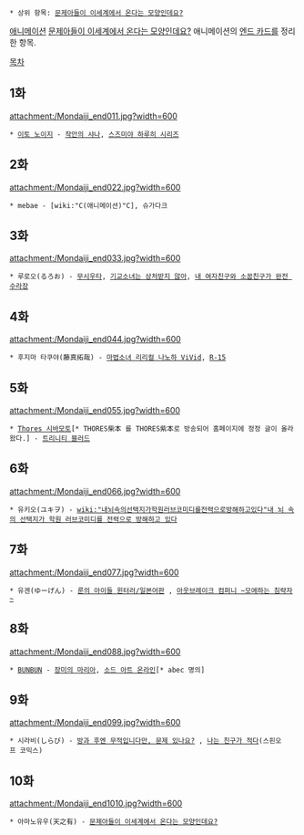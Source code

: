  * 상위 항목: [[문제아들이 이세계에서 온다는 모양인데요%3F|문제아들이 이세계에서 온다는 모양인데요?]]

[[애니메이션]] [[문제아들이 이세계에서 온다는 모양인데요%3F|문제아들이 이세계에서 온다는 모양인데요?]] 애니메이션의 [[엔드 카드]]를 정리한 항목.

[[목차]]
== 1화 ==
attachment:/Mondaiji_end011.jpg?width=600
 * [[이토 노이지]] - [[작안의 샤나]], [[스즈미야 하루히 시리즈]]

== 2화 ==
attachment:/Mondaiji_end022.jpg?width=600
 * mebae - [wiki:"C(애니메이션)"C], 슈가다크

== 3화 ==
attachment:/Mondaiji_end033.jpg?width=600
 * 루로오(るろお) - [[무시우타]], [[기교소녀는 상처받지 않아]], [[내 여자친구와 소꿉친구가 완전 수라장]]

== 4화 ==
attachment:/Mondaiji_end044.jpg?width=600
 * 후지마 타쿠야(藤真拓哉) - [[마법소녀 리리컬 나노하 ViVid]], [[R-15]]

== 5화 ==
attachment:/Mondaiji_end055.jpg?width=600
 * [[Thores 시바모토]][* THORES柴本 를 THORES紫本로 방송되어 홈페이지에 정정 글이 올라왔다.] - [[트리니티 블러드]]

== 6화 ==
attachment:/Mondaiji_end066.jpg?width=600
 * 유키오(ユキヲ) - [[wiki:"내뇌속의선택지가학원러브코미디를전력으로방해하고있다"내 뇌 속의 선택지가 학원 러브코미디를 전력으로 방해하고 있다]]

== 7화 ==
attachment:/Mondaiji_end077.jpg?width=600
 * 유겐(ゆーげん) - [[룬의 아이들 윈터러/일본어판]] , [[아웃브레이크 컴퍼니 ~모에하는 침략자~]]

== 8화 ==
attachment:/Mondaiji_end088.jpg?width=600
 * [[BUNBUN]] - [[장미의 마리아]], [[소드 아트 온라인]][* abec 명의]

== 9화 ==
attachment:/Mondaiji_end099.jpg?width=600
 * 시라비(しらび) - [[방과 후엔 무적입니다만, 문제 있나요?]] , [[나는 친구가 적다]](스핀오프 코믹스)

== 10화 ==
attachment:/Mondaiji_end1010.jpg?width=600
 * 아마노유우(天之有) - [[문제아들이 이세계에서 온다는 모양인데요%3F|문제아들이 이세계에서 온다는 모양인데요?]]
